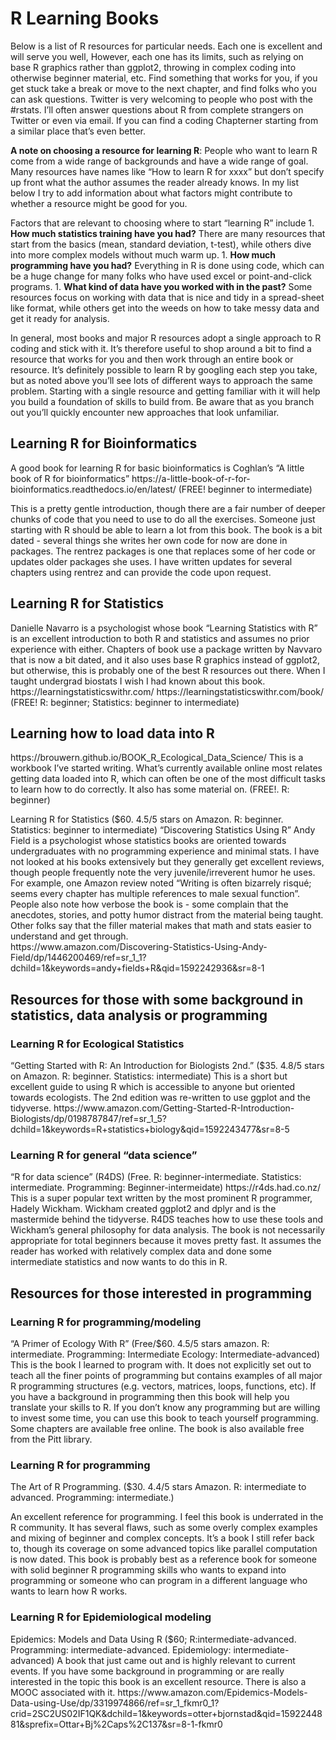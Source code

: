 #  R Learning Books 
 
Below is a list of R resources for particular needs.  Each one is excellent and will serve you well,  However, each one has its limits, such as relying on base R graphics rather than ggplot2, throwing in complex coding into otherwise beginner material, etc.  Find something that works for you, if you get stuck take a break or move to the next chapter, and find folks who you can ask questions.  Twitter is very welcoming to people who post with the #rstats.  I'll often answer questions about R from complete strangers on Twitter or even via email.  If you can find a coding Chapterner starting from a similar place that's even better.
 
**A note on choosing a resource for learning R**:
People who want to learn R come from a wide range of backgrounds and have a wide range of goal.  Many resources have names like "How to learn R for xxxx" but don't specify up front what the author assumes the reader already knows.  In my list below I try to add information about what factors might contribute to whether a resource might be good for you.  
 
Factors that are relevant to choosing where to start "learning R" include
1. **How much statistics training have you had?** There are many resources that start from the basics (mean, standard deviation, t-test), while others dive into more complex models without much warm up.
1. **How much programming have you had?**  Everything in R is done using code, which can be a huge change for many folks who have used excel or point-and-click programs.
1.  **What kind of data have you worked with in the past?**  Some resources focus on working with data that is nice and tidy in a spread-sheet like format, while others get into the weeds on how to take messy data and get it ready for analysis.
 
In general, most books and major R resources adopt a single approach to R coding and stick with it.  It's therefore useful to shop around a bit to find a resource that works for you and then work through an entire book or resource.  It's definitely possible to learn R by googling each step you take, but as noted above you'll see lots of different ways to approach the same problem.  Starting with a single resource and getting familiar with it will help you build a foundation of skills to build from.  Be aware that as you branch out you'll quickly encounter new approaches that look unfamiliar.  
 
 
## Learning R for Bioinformatics 

A good book for learning R for basic bioinformatics is Coghlan's "A little book of R for bioinformatics" https://a-little-book-of-r-for-bioinformatics.readthedocs.io/en/latest/ (FREE! beginner to intermediate)

This is a pretty gentle introduction, though there are a fair number of deeper chunks of code that you need to use to do all the exercises.   Someone just starting with R should be able to learn a lot from this book. The book is a bit dated - several things she writes her own code for now are done in packages.  The rentrez packages is one that replaces some of her code or updates older packages she uses.  I have written updates for several chapters using rentrez and can provide the code upon request.
 
## Learning R for Statistics 

Danielle Navarro is a psychologist whose book "Learning Statistics with R" is an excellent introduction to both R and statistics and assumes no prior experience with either.  Chapters of book use a package written by Navvaro that is now a bit dated, and it also uses base R graphics instead of ggplot2, but otherwise, this is probably one of the best R resources out there.  When I taught undergrad biostats I wish I had known about this book.  
https://learningstatisticswithr.com/
https://learningstatisticswithr.com/book/ 
(FREE! R: beginner; Statistics: beginner to intermediate)
 
## Learning how to load data into R 

https://brouwern.github.io/BOOK_R_Ecological_Data_Science/
This is a workbook I've started writing.  What's currently available online most relates getting data loaded into R, which can often be one of the most difficult tasks to learn how to do correctly.  It also has some material on.  (FREE!.  R: beginner)
 
Learning R for Statistics ($60.  4.5/5 stars on Amazon.  R: beginner. Statistics: beginner to intermediate)
"Discovering Statistics Using R"
Andy Field is a psychologist whose statistics books are oriented towards undergraduates with no programming experience and minimal stats.  I have not looked at his books extensively but they generally get excellent reviews, though people frequently note the very juvenile/irreverent humor he uses.  For example, one Amazon review noted "Writing is often bizarrely risqué; seems every chapter has multiple references to male sexual function".  People also note how verbose the book is - some complain that the anecdotes, stories, and potty humor distract from the material being taught.  Other folks say that the filler material makes that math and stats easier to understand and get through.  
https://www.amazon.com/Discovering-Statistics-Using-Andy-Field/dp/1446200469/ref=sr_1_1?dchild=1&keywords=andy+fields+R&qid=1592242936&sr=8-1
 
## Resources for those with some background in statistics, data analysis or programming
 
### Learning R for Ecological Statistics
"Getting Started with R: An Introduction for Biologists 2nd."  ($35.  4.8/5 stars on Amazon. R: beginner.  Statistics: intermediate)
This is a short but excellent guide to using R which is accessible to anyone but oriented towards ecologists.  The 2nd edition was re-written to use ggplot and the tidyverse.
https://www.amazon.com/Getting-Started-R-Introduction-Biologists/dp/0198787847/ref=sr_1_5?dchild=1&keywords=R+statistics+biology&qid=1592243477&sr=8-5
 
### Learning R for general "data science" 

"R for data science" (R4DS)  (Free.  R: beginner-intermediate.  Statistics: intermediate.  Programming: Beginner-intermeidate)
https://r4ds.had.co.nz/
This is a super popular text written by the most prominent R programmer, Hadely Wickham.  Wickham created ggplot2 and dplyr and is the mastermide behind the tidyverse.  R4DS teaches how to use these tools and Wickham's general philosophy for data analysis.  The book is not necessarily appropriate for total beginners because it moves pretty fast.  It assumes the reader has worked with relatively complex data and done some intermediate statistics and now wants to do this in R.
 
 
## Resources for those interested in programming
 
### Learning R for programming/modeling 

"A Primer of Ecology With R" (Free/$60. 4.5/5 stars amazon.  R: intermediate. Programming: Intermediate Ecology: Intermediate-advanced)
This is the book I learned to program with.  It does not explicitly set out to teach all the finer points of programming but contains examples of all major R programming structures (e.g. vectors, matrices, loops, functions, etc).  If you have a background in programming then this book will help you translate your skills to R.  If you don't know any programming but are willing to invest some time, you can use this book to teach yourself programming.  Some chapters are available free online.  The book is also available free from the Pitt library.
 
### Learning R for programming 
 
The Art of R Programming.  ($30.  4.4/5 stars Amazon.  R: intermediate to advanced.  Programming: intermediate.)

An excellent reference for programming.  I feel this book is underrated in the R community.  It has several flaws, such as some overly complex examples and mixing of beginner and complex concepts.  It's a book I still refer back to, though its coverage on some advanced topics like parallel computation is now dated.   This book is probably best as a reference book for someone with solid beginner R programming skills who wants to expand into programming or someone who can program in a different language who wants to learn how R works. 
 
### Learning R for Epidemiological modeling 
 
Epidemics: Models and Data Using R ($60; R:intermediate-advanced.  Programming: intermediate-advanced.  Epidemiology: intermediate-advanced)
A book that just came out and is highly relevant to current events.  If you have some background in programming or are really interested in the topic this book is an excellent resource.  There is also a MOOC associated with it.
https://www.amazon.com/Epidemics-Models-Data-using-Use/dp/3319974866/ref=sr_1_fkmr0_1?crid=2SC2US02IF1QK&dchild=1&keywords=otter+bjornstad&qid=1592244881&sprefix=Ottar+Bj%2Caps%2C137&sr=8-1-fkmr0
